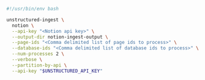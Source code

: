 ```bash Shell
#!/usr/bin/env bash

unstructured-ingest \
  notion \
  --api-key "<Notion api key>" \
  --output-dir notion-ingest-output \
  --page-ids "<Comma delimited list of page ids to process>" \
  --database-ids "<Comma delimited list of database ids to process>" \
  --num-processes 2 \
  --verbose \
  --partition-by-api \
  --api-key "$UNSTRUCTURED_API_KEY"
```
